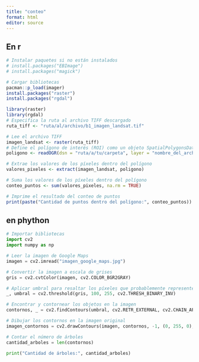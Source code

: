 ```yaml
---
title: "conteo"
format: html
editor: source
---
```


## En r

```r
# Instalar paquetes si no están instalados
# install.packages("EBImage")
# install.packages("magick")

# Cargar bibliotecas
pacman::p_load(imager)
install.packages("raster")
install.packages("rgdal")

library(raster)
library(rgdal)
# Especifica la ruta al archivo TIFF descargado
ruta_tiff <- "ruta/al/archivo/b1_imagen_landsat.tif"

# Lee el archivo TIFF
imagen_landsat <- raster(ruta_tiff)
# Define el polígono de interés (ROI) como un objeto SpatialPolygonsDataFrame
poligono <- readOGR(dsn = "ruta/a/tu/carpeta", layer = "nombre_del_archivo_shapefile")

# Extrae los valores de los píxeles dentro del polígono
valores_pixeles <- extract(imagen_landsat, poligono)

# Suma los valores de los píxeles dentro del polígono
conteo_puntos <- sum(valores_pixeles, na.rm = TRUE)

# Imprime el resultado del conteo de puntos
print(paste("Cantidad de puntos dentro del polígono:", conteo_puntos))

```


## en phython

```python
# Importar bibliotecas
import cv2
import numpy as np

# Leer la imagen de Google Maps
imagen = cv2.imread("imagen_google_maps.jpg")

# Convertir la imagen a escala de grises
gris = cv2.cvtColor(imagen, cv2.COLOR_BGR2GRAY)

# Aplicar umbral para resaltar los píxeles que probablemente representen árboles
_, umbral = cv2.threshold(gris, 100, 255, cv2.THRESH_BINARY_INV)

# Encontrar y contornear los objetos en la imagen
contornos, _ = cv2.findContours(umbral, cv2.RETR_EXTERNAL, cv2.CHAIN_APPROX_SIMPLE)

# Dibujar los contornos en la imagen original
imagen_contornos = cv2.drawContours(imagen, contornos, -1, (0, 255, 0), 2)

# Contar el número de árboles
cantidad_arboles = len(contornos)

print("Cantidad de árboles:", cantidad_arboles)
```

